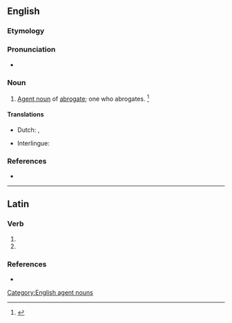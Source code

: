 ==English==

===Etymology===
{{suffix|en|abrogate|or}}

===Pronunciation===
* {{a|US}} {{IPA|en|/ˈæb.ɹəˌɡeɪ.tɚ/}}

===Noun===
{{en-noun}}

# [[agent noun|Agent noun]] of [[abrogate]]; one who abrogates. {{defdate|First attested in the late 16<sup>th</sup> century.}}<ref name=SOED>{{R:SOED5|page=8}}</ref>

====Translations====
{{trans-top|one who abrogates}}
* Dutch: {{t|nl|afschaffer|m}}, {{t|nl|opheffer|m}}
{{trans-mid}}
* Interlingue: {{t|ie|abrogator}}
{{trans-bottom}}

===References===
<references/>
* {{R:Webster 1913}}

[[Category:English agent nouns]]

----

==Latin==

===Verb===
{{la-verb-form|abrogātor}}

# {{inflection of|la|abrogō||2|s|futr|pasv|impr}}
# {{inflection of|la|abrogō||3|s|futr|pasv|impr}}

===References===
* {{R:NLW}}